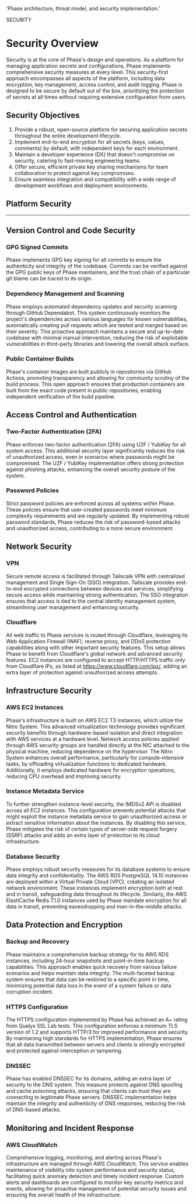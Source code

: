
  'Phase architecture, threat model, and security implementation.'

<HeroPattern />

<Tag variant="small">SECURITY</Tag>

# Security Overview

Security is at the core of Phase's design and operations. As a platform for managing application secrets and configurations, Phase implements comprehensive security measures at every level. This security-first approach encompasses all aspects of the platform, including data encryption, key management, access control, and audit logging. Phase is designed to be secure by default out of the box, prioritizing the protection of secrets at all times without requiring extensive configuration from users.

<DocActions /> 

## Security Objectives

1. Provide a robust, open-source platform for securing application secrets throughout the entire development lifecycle.
2. Implement end-to-end encryption for all secrets (keys, values, comments) by default, with independent keys for each environment.
3. Maintain a developer experience (DX) that doesn't compromise on security, catering to fast-moving engineering teams.
4. Offer secure, efficient private key sharing mechanisms for team collaboration to protect against key compromises.
5. Ensure seamless integration and compatibility with a wide range of development workflows and deployment environments.

## Platform Security

<SecurityCards />

---

## Version Control and Code Security

### GPG Signed Commits

Phase implements GPG key signing for all commits to ensure the authenticity and integrity of the codebase. Commits can be verified against the GPG public keys of Phase maintainers, and the trust chain of a particular git blame can be traced to its origin.

### Dependency Management and Scanning

Phase employs automated dependency updates and security scanning through GitHub Dependabot. This system continuously monitors the project's dependencies across various languages for known vulnerabilities, automatically creating pull requests which are tested and merged based on their severity. This proactive approach maintains a secure and up-to-date codebase with minimal manual intervention, reducing the risk of exploitable vulnerabilities in third-party libraries and lowering the overall attack surface.

### Public Container Builds

Phase's container images are built publicly in repositories via GitHub Actions, promoting transparency and allowing for community scrutiny of the build process. This open approach ensures that production containers are built from the exact code present in public repositories, enabling independent verification of the build pipeline.

## Access Control and Authentication

### Two-Factor Authentication (2FA)

Phase enforces two-factor authentication (2FA) using U2F / YubiKey for all system access. This additional security layer significantly reduces the risk of unauthorized access, even in scenarios where passwords might be compromised. The U2F / YubiKey implementation offers strong protection against phishing attacks, enhancing the overall security posture of the system.

### Password Policies

Strict password policies are enforced across all systems within Phase. These policies ensure that user-created passwords meet minimum complexity requirements and are regularly updated. By implementing robust password standards, Phase reduces the risk of password-based attacks and unauthorized access, contributing to a more secure environment.

## Network Security

### VPN

Secure remote access is facilitated through Tailscale VPN with centralized management and Single Sign-On (SSO) integration. Tailscale provides end-to-end encrypted connections between devices and services, simplifying secure access while maintaining strong authentication. The SSO integration ensures that access is tied to the central identity management system, streamlining user management and enhancing security.

### Cloudflare

All web traffic to Phase services is routed through Cloudflare, leveraging its Web Application Firewall (WAF), reverse proxy, and DDoS protection capabilities along with other important security features. This setup allows Phase to benefit from Cloudflare's global network and advanced security features. EC2 instances are configured to accept HTTP/HTTPS traffic only from Cloudflare IPs, as listed at https://www.cloudflare.com/ips/, adding an extra layer of protection against unauthorized access attempts.

## Infrastructure Security

### AWS EC2 Instances

Phase's infrastructure is built on AWS EC2 T3 instances, which utilize the Nitro System. This advanced virtualization technology provides significant security benefits through hardware-based isolation and direct integration with AWS services at a hardware level. Network access policies applied through AWS security groups are handled directly at the NIC attached to the physical machine, reducing dependence on the hypervisor. The Nitro System enhances overall performance, particularly for compute-intensive tasks, by offloading virtualization functions to dedicated hardware. Additionally, it employs dedicated hardware for encryption operations, reducing CPU overhead and improving security.

### Instance Metadata Service

To further strengthen instance-level security, the IMDSv2 API is disabled across all EC2 instances. This configuration prevents potential attacks that might exploit the instance metadata service to gain unauthorized access or extract sensitive information about the instances. By disabling this service, Phase mitigates the risk of certain types of server-side request forgery (SSRF) attacks and adds an extra layer of protection to its cloud infrastructure.

### Database Security

Phase employs robust security measures for its database systems to ensure data integrity and confidentiality. The AWS RDS PostgreSQL 14.10 instances are deployed within a Virtual Private Cloud (VPC), creating an isolated network environment. These instances implement encryption both at rest and in transit, safeguarding data throughout its lifecycle. Similarly, the AWS ElastiCache Redis 7.1.0 instances used by Phase mandate encryption for all data in transit, preventing eavesdropping and man-in-the-middle attacks.

## Data Protection and Encryption

### Backup and Recovery

Phase maintains a comprehensive backup strategy for its AWS RDS instances, including 24-hour snapshots and point-in-time backup capabilities. This approach enables quick recovery from various failure scenarios and helps maintain data integrity. The multi-faceted backup system ensures that data can be restored to a specific point in time, minimizing potential data loss in the event of a system failure or data corruption incident.

### HTTPS Configuration

The HTTPS configuration implemented by Phase has achieved an A+ rating from Qualys SSL Lab tests. This configuration enforces a minimum TLS version of 1.2 and supports HTTP/3 for improved performance and security. By maintaining high standards for HTTPS implementation, Phase ensures that all data transmitted between servers and clients is strongly encrypted and protected against interception or tampering.

### DNSSEC

Phase has enabled DNSSEC for its domains, adding an extra layer of security to the DNS system. This measure protects against DNS spoofing and cache poisoning attacks, ensuring that clients can trust they are connecting to legitimate Phase servers. DNSSEC implementation helps maintain the integrity and authenticity of DNS responses, reducing the risk of DNS-based attacks.

## Monitoring and Incident Response

### AWS CloudWatch

Comprehensive logging, monitoring, and alerting across Phase's infrastructure are managed through AWS CloudWatch. This service enables maintenance of visibility into system performance and security status, facilitating quick anomaly detection and timely incident response. Custom alerts and dashboards are configured to monitor key security metrics and events, allowing for proactive management of potential security issues and ensuring the overall health of the infrastructure.
